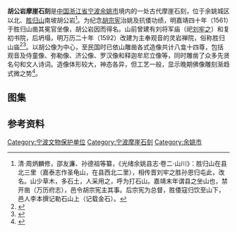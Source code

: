 {{coord|30|4|16|N|121|9|31|E|display=title}}
{{文物保护单位
| 级别 = 省级
| 省区市 = 浙江省
| 图片 = [[File:Statue_of_Hu_Zongxian_in_Hugongyan_02_2014-09.JPG|220px]]<br><small>胡宗宪冕官坐像，2014年9月</small>
| 名称 = 胡公岩摩崖石刻
| 编号 = 5-127
| 分类 = 石窟寺及石刻
| 时代 = [[明|明]]—[[中華民國|民国]]
| 所在 = [[宁波市|宁波市]][[余姚市|余姚市]]
| 登录 = 2005年3月
}}
'''胡公岩摩崖石刻'''是[[中国|中国]][[浙江省|浙江省]][[宁波|宁波]][[余姚市|余姚市]]境内的一处古代摩崖石刻，位于余姚城区以北、[[胜归山|胜归山]]南坡胡公岩<ref>清·周炳麟修，邵友濂、孙德祖等纂，《光绪余姚县志·卷二·山川》：胜归山在县北三里（嘉泰志作圣龟山，在县西北二里），相传晋刘牢之胜孙恩归屯此，改名。山少草木，多石土，人采用之，呼为打石山。嘉靖末年谓县之坐山也，禁开凿（万历府志），邑令胡宗宪主其事。后宗宪为总督，胜倭寇归饮至山下，邑人李本撰记勒石山上（记载金石）。</ref>。为纪念[[胡宗宪|胡宗宪]]治姚及抗倭功绩，明嘉靖四十年（1561）于胜归山凿其冕官坐像，胡公岩因而得名。山前曾建有刘将军庙（祀[[刘牢之|刘牢之]]）和复初书院，后坍塌，明万历二十年（1592）改建为主奉观音的灵岩禅院，俗称胜归山庙<ref>{{cite web|url=http://www.nbwb.net/pd_wwbh/info.aspx?Id=895&type=2|title=胡公岩摩崖石刻|publisher=宁波文化遗产保护网|date=2005-12-03|accessdate=2013-06-12|archive-date=2020-10-23|archive-url=https://web.archive.org/web/20201023062138/http://www.nbwb.net/pd_wwbh/info.aspx?Id=895&type=2|dead-url=no}}</ref><ref>{{cite web|url=http://culture.zjol.com.cn/05culture/system/2006/08/03/007785984.shtml|title=余姚市完成《胜归山公园保护规划》将实施建设|publisher=中国宁波网|date=2013-07-07|accessdate=2014-10-09|archive-url=https://web.archive.org/web/20141011135533/http://culture.zjol.com.cn/05culture/system/2006/08/03/007785984.shtml|archive-date=2014-10-11|dead-url=yes}}</ref>。以胡公像为中心，至民国时已依山雕凿各式造像共计八龛十四尊，包括观音及侍童像、弥勒像、济公像、罗汉像和释迦牟尼立像等，同时雕凿了众多先贤名句和文人诗词。造像体形较大，神态各异，但工艺一般，显示晚期佛像雕刻渐趋式微之势<ref>{{cite web|url=http://culture.zjol.com.cn/05culture/system/2006/08/03/007785984.shtml|title=胡公岩摩崖石刻|publisher=浙江在线|date=2006-05-18|accessdate=2014-10-07|archive-url=https://web.archive.org/web/20141011135533/http://culture.zjol.com.cn/05culture/system/2006/08/03/007785984.shtml|archive-date=2014-10-11|dead-url=yes}}</ref>。

== 图集 ==

{{gallery
|File:Inscriptions on precipices of Hugongyan 01 2014-09.JPG|胜归山入口牌坊
|File:Inscriptions on precipices of Hugongyan 05 2014-09.JPG|观音殿
|File:Inscriptions on precipices of Hugongyan 07 2014-09.JPG|摩崖石刻全景
|File:Inscriptions on precipices of Hugongyan 09 2014-09.JPG|罗汉像其一
|File:Inscriptions on precipices of Hugongyan 13 2014-09.JPG|罗汉像其二
|File:Inscriptions on precipices of Hugongyan 20 2014-09.JPG|弥勒像
|File:Inscriptions on precipices of Hugongyan 22 2014-09.JPG|济公像
|File:Inscriptions on precipices of Hugongyan 23 2014-09.JPG|观音阁
|File:Inscriptions on precipices of Hugongyan 27 2014-09.JPG|观音阁室内，观音像
}}
== 参考资料 ==
{{reflist|2}}
{{DEFAULTSORT:H}}
{{commons category|Inscriptions on precipices of Hugongyan}}
{{宁波市境内的浙江省文物保护单位}}
[[Category:宁波文物保护单位|Category:宁波文物保护单位]]
[[Category:宁波摩崖石刻|Category:宁波摩崖石刻]]
[[Category:余姚市|Category:余姚市]]